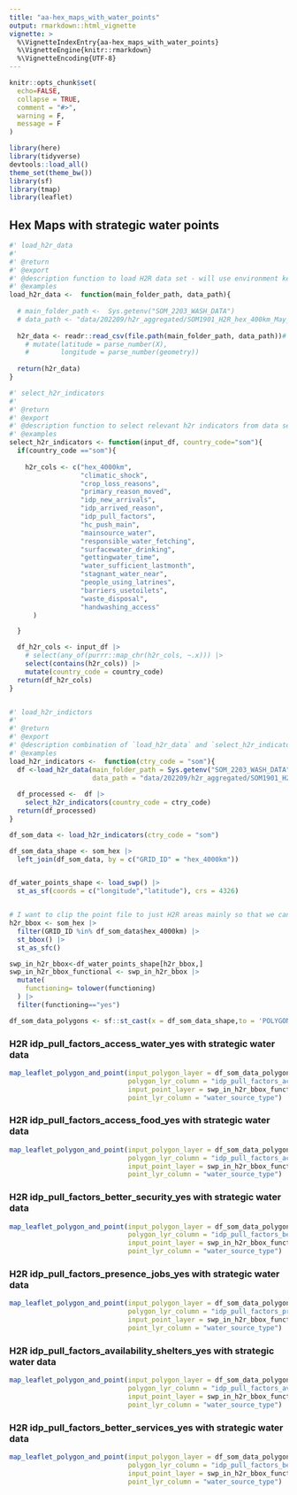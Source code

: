 ```yaml
---
title: "aa-hex_maps_with_water_points"
output: rmarkdown::html_vignette
vignette: >
  %\VignetteIndexEntry{aa-hex_maps_with_water_points}
  %\VignetteEngine{knitr::rmarkdown}
  %\VignetteEncoding{UTF-8}
---
```


```r
knitr::opts_chunk$set(
  echo=FALSE,
  collapse = TRUE,
  comment = "#>",
  warning = F, 
  message = F
)
```

```r
library(here)
library(tidyverse)
devtools::load_all()
theme_set(theme_bw())
library(sf)
library(tmap)
library(leaflet)
```

## Hex Maps with strategic water points

```r

#' load_h2r_data
#'
#' @return
#' @export
#' @description function to load H2R data set - will use environment key to specify base data directory
#' @examples
load_h2r_data <-  function(main_folder_path, data_path){
  
  # main_folder_path <-  Sys.getenv("SOM_2203_WASH_DATA")
  # data_path <- "data/202209/h2r_aggregated/SOM1901_H2R_hex_400km_May_2022.csv"
  
  h2r_data <- readr::read_csv(file.path(main_folder_path, data_path))# |> 
    # mutate(latitude = parse_number(X),
    #        longitude = parse_number(geometry))
  
  return(h2r_data)
}

#' select_h2r_indicators
#'
#' @return
#' @export
#' @description function to select relevant h2r indicators from data set
#' @examples
select_h2r_indicators <- function(input_df, country_code="som"){
  if(country_code =="som"){
    
    h2r_cols <- c("hex_4000km",
                  "climatic_shock",
                  "crop_loss_reasons",
                  "primary_reason_moved",
                  "idp_new_arrivals",
                  "idp_arrived_reason",
                  "idp_pull_factors",
                  "hc_push_main",
                  "mainsource_water",
                  "responsible_water_fetching",
                  "surfacewater_drinking",
                  "gettingwater_time",
                  "water_sufficient_lastmonth",
                  "stagnant_water_near",
                  "people_using_latrines",
                  "barriers_usetoilets",
                  "waste_disposal",
                  "handwashing_access"
      )

  }

  df_h2r_cols <- input_df |>
    # select(any_of(purrr::map_chr(h2r_cols, ~.x))) |>
    select(contains(h2r_cols)) |>
    mutate(country_code = country_code)
  return(df_h2r_cols)
}


#' load_h2r_indictors
#'
#' @return
#' @export
#' @description combination of `load_h2r_data` and `select_h2r_indicators` to quicky load only data with only relelvant indicators
#' @examples
load_h2r_indicators <-  function(ctry_code = "som"){
  df <-load_h2r_data(main_folder_path = Sys.getenv("SOM_2203_WASH_DATA"), 
                     data_path = "data/202209/h2r_aggregated/SOM1901_H2R_hex_400km_May_2022.csv")
  
  df_processed <-  df |> 
    select_h2r_indicators(country_code = ctry_code)
  return(df_processed)  
}

```


```r

df_som_data <- load_h2r_indicators(ctry_code = "som")

df_som_data_shape <- som_hex |> 
  left_join(df_som_data, by = c("GRID_ID" = "hex_4000km"))


df_water_points_shape <- load_swp() |> 
  st_as_sf(coords = c("longitude","latitude"), crs = 4326)


# I want to clip the point file to just H2R areas mainly so that we can use the {leaflet} label functionality which doesn't work in {leafgl}
h2r_bbox <- som_hex |> 
  filter(GRID_ID %in% df_som_data$hex_4000km) |> 
  st_bbox() |> 
  st_as_sfc()

swp_in_h2r_bbox<-df_water_points_shape[h2r_bbox,]
swp_in_h2r_bbox_functional <- swp_in_h2r_bbox |> 
  mutate(
    functioning= tolower(functioning)
  ) |> 
  filter(functioning=="yes")

df_som_data_polygons <- sf::st_cast(x = df_som_data_shape,to = 'POLYGON')[h2r_bbox,]

```

### H2R idp_pull_factors_access_water_yes with strategic water data

```r

map_leaflet_polygon_and_point(input_polygon_layer = df_som_data_polygons,
                              polygon_lyr_column = "idp_pull_factors_access_water_yes",
                              input_point_layer = swp_in_h2r_bbox_functional,
                              point_lyr_column = "water_source_type")

```

### H2R idp_pull_factors_access_food_yes with strategic water data

```r

map_leaflet_polygon_and_point(input_polygon_layer = df_som_data_polygons,
                              polygon_lyr_column = "idp_pull_factors_access_food_yes",
                              input_point_layer = swp_in_h2r_bbox_functional,
                              point_lyr_column = "water_source_type")

```

### H2R idp_pull_factors_better_security_yes with strategic water data

```r

map_leaflet_polygon_and_point(input_polygon_layer = df_som_data_polygons,
                              polygon_lyr_column = "idp_pull_factors_better_security_yes",
                              input_point_layer = swp_in_h2r_bbox_functional,
                              point_lyr_column = "water_source_type")

```

### H2R idp_pull_factors_presence_jobs_yes with strategic water data

```r

map_leaflet_polygon_and_point(input_polygon_layer = df_som_data_polygons,
                              polygon_lyr_column = "idp_pull_factors_presence_jobs_yes",
                              input_point_layer = swp_in_h2r_bbox_functional,
                              point_lyr_column = "water_source_type")

```

### H2R idp_pull_factors_availability_shelters_yes with strategic water data

```r

map_leaflet_polygon_and_point(input_polygon_layer = df_som_data_polygons,
                              polygon_lyr_column = "idp_pull_factors_availability_shelters_yes",
                              input_point_layer = swp_in_h2r_bbox_functional,
                              point_lyr_column = "water_source_type")
```

### H2R idp_pull_factors_better_services_yes with strategic water data

```r

map_leaflet_polygon_and_point(input_polygon_layer = df_som_data_polygons,
                              polygon_lyr_column = "idp_pull_factors_better_services_yes",
                              input_point_layer = swp_in_h2r_bbox_functional,
                              point_lyr_column = "water_source_type")
```
